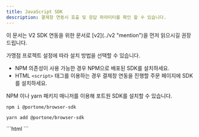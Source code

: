 ```yaml
---
title: JavaScript SDK
description: 결제창 연동시 호출 및 응답 파라미터를 확인 할 수 있습니다.
---
```




<Hint style="info">
이 문서는 V2 SDK 연동을 위한 문서로 [v2](../v2 "mention")을 먼저 읽으시길 권장드립니다.

</Hint>

가맹점 프로젝트 설정에 따라 설치 방법을 선택할 수 있습니다.

- NPM 의존성이 사용 가능한 경우 NPM으로 배포된 SDK를 설치하세요.
- HTML `<script>` 태그를 이용하는 경우 결제창 연동을 진행할 주문 페이지에 SDK를 설치하세요.

<Tabs>
<Tab title="NPM 패키지로 추가">
NPM 이나 yarn 패키지 매니저를 이용해 포트원 SDK를 설치할 수 있습니다.

```shell
npm i @portone/browser-sdk
```

```shell
yarn add @portone/browser-sdk
```

</Tab>

<Tab title="<script> 태그로 추가">
```html
<script src="https://cdn.portone.io/v2/browser-sdk.js"></script>
```

</Tab>
</Tabs>
